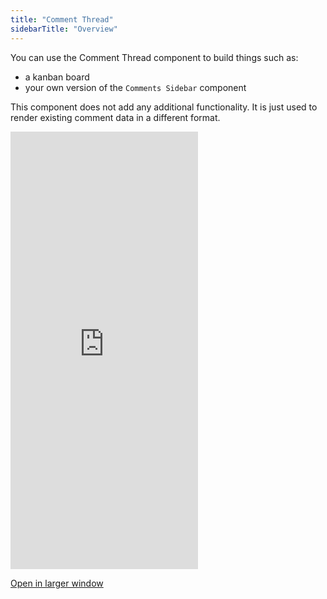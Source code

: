 ```yaml
---
title: "Comment Thread"
sidebarTitle: "Overview"
---
```


You can use the Comment Thread component to build things such as:
- a kanban board
- your own version of the `Comments Sidebar` component

This component does not add any additional functionality. It is just used to render existing comment data in a different format.

<Frame>
    <iframe
      src="https://landing-page-demo-velt.vercel.app/?feature=comment-thread"
      allow="camera; microphone"
      scrolling="no"
      frameBorder="0"
      className="w-full"
      height="700px"
    ></iframe>
</Frame>

[Open in larger window](https://landing-page-demo-velt.vercel.app/?feature=comment-thread)

